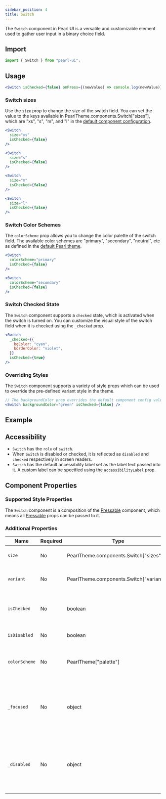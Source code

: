 ```yaml
---
sidebar_position: 4
title: Switch
---
```



<div style={{ display: "flex" }}>
  <SourceButton
    label="Source"
    href="https://github.com/agrawal-rohit/pearl-ui/blob/main/src/components/molecules/switch/switch.tsx"
    style={{ marginRight: "10px" }}
  />
  <SourceButton
    label="Theme Source"
    href="https://github.com/agrawal-rohit/pearl-ui/blob/main/src/components/molecules/switch/switch.config.ts"
  />
</div>

The `Switch` component in Pearl UI is a versatile and customizable element used to gather user input in a binary choice field.

## Import

```jsx
import { Switch } from "pearl-ui";
```

## Usage

```jsx
<Switch isChecked={false} onPress={(newValue) => console.log(newValue)} />
```

### Switch sizes

Use the `size` prop to change the size of the switch field. You can set the value to the keys available in <t>PearlTheme.components.Switch["sizes"]</t>, which are <t>"xs"</t>, <t>"s"</t>, <t>"m"</t>, and <t>"l"</t> in the [default component configuration](https://github.com/agrawal-rohit/pearl-ui/blob/main/src/components/molecules/switch/switch.config.ts).

```jsx
<Switch
  size="xs"
  isChecked={false}
/>

<Switch
  size="s"
  isChecked={false}
/>

<Switch
  size="m"
  isChecked={false}
/>

<Switch
  size="l"
  isChecked={false}
/>
```

### Switch Color Schemes

The `colorScheme` prop allows you to change the color palette of the switch field. The available color schemes are <t>"primary"</t>, <t>"secondary"</t>, <t>"neutral"</t>, etc as defined in the [default Pearl theme](../../theming/default-theme#color-palette).

```jsx
<Switch
  colorScheme="primary"
  isChecked={false}
/>

<Switch
  colorScheme="secondary"
  isChecked={false}
/>
```

### Switch Checked State

The `Switch` component supports a `checked` state, which is activated when the switch is turned on. You can customize the visual style of the switch field when it is checked using the `_checked` prop.

```jsx
<Switch
  _checked={{
    bgColor: "cyan",
    borderColor: "violet",
  }}
  isChecked={true}
/>
```

### Overriding Styles

The `Switch` component supports a variety of style props which can be used to override the pre-defined variant style in the theme.

```jsx
// The backgroundColor prop overrides the default component config value of backgroundColor="neutral.200"
<Switch backgroundColor="green" isChecked={false} />
```

## Example


<Snack snackId="@agrawal-rohit/switch" />

## Accessibility

- `Switch` has the `role` of `switch`.
- When `Switch` is disabled or checked, it is reflected as `disabled` and `checked` respectively in screen readers.
- `Switch` has the default accessibility label set as the label text passed into it. A custom label can be specified using the `accessibilityLabel` prop.

## Component Properties

### Supported Style Properties

The `Switch` component is a composition of the [Pressable](../layout/Pressable) component, which means all [Pressable](../layout/Pressable) props can be passed to it.

### Additional Properties

| Name          | Required | Type                                            | Default     | Description                                                                  |
| ------------- | -------- | ----------------------------------------------- | ----------- | ---------------------------------------------------------------------------- |
| `size`        | No       | <t>PearlTheme.components.Switch["sizes"]</t>    | `"m"`       | Determines the size of the switch.                                           |
| `variant`     | No       | <t>PearlTheme.components.Switch["variants"]</t> |             | Determines the variant of the switch.                                        |
| `isChecked`   | No       | <t>boolean</t>                                  | `false`     | Whether the switch is in a checked state.                                    |
| `isDisabled`  | No       | <t>boolean</t>                                  | `false`     | Whether the switch is disabled.                                              |
| `colorScheme` | No       | <t>PearlTheme["palette"]</t>                    | `"primary"` | Determines the active color palette of the switch.                           |
| `_focused`    | No       | <t>object</t>                                   | `{}`        | Style properties that are applied when the component is in a focused state.  |
| `_disabled`   | No       | <t>object</t>                                   | `{}`        | Style properties that are applied when the component is in a disabled state. |
